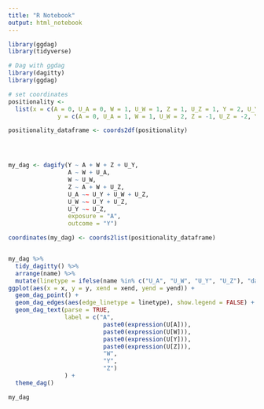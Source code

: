 ```yaml
---
title: "R Notebook"
output: html_notebook
---
```



```r

library(ggdag)
library(tidyverse)

# Dag with ggdag
library(dagitty)
library(ggdag)

# set coordinates
positionality <- 
  list(x = c(A = 0, U_A = 0, W = 1, U_W = 1, Z = 1, U_Z = 1, Y = 2, U_Y = 2), 
              y = c(A = 0, U_A = 1, W = 1, U_W = 2, Z = -1, U_Z = -2, Y = 0, U_Y = 1))

positionality_dataframe <- coords2df(positionality)




my_dag <- dagify(Y ~ A + W + Z + U_Y,
                 A ~ W + U_A,
                 W ~ U_W,
                 Z ~ A + W + U_Z, 
                 U_A ~~ U_Y + U_W + U_Z, 
                 U_W ~~ U_Y + U_Z, 
                 U_Y ~~ U_Z,
                 exposure = "A",
                 outcome = "Y") 

coordinates(my_dag) <- coords2list(positionality_dataframe)


my_dag %>%
  tidy_dagitty() %>% 
  arrange(name) %>% 
  mutate(linetype = ifelse(name %in% c("U_A", "U_W", "U_Y", "U_Z"), "dashed", "solid")) %>% 
ggplot(aes(x = x, y = y, xend = xend, yend = yend)) + 
  geom_dag_point() + 
  geom_dag_edges(aes(edge_linetype = linetype), show.legend = FALSE) +
  geom_dag_text(parse = TRUE, 
                label = c("A",
                           paste0(expression(U[A])), 
                           paste0(expression(U[W])), 
                           paste0(expression(U[Y])), 
                           paste0(expression(U[Z])),
                           "W", 
                           "Y", 
                           "Z")
                ) +
  theme_dag()

my_dag

```

